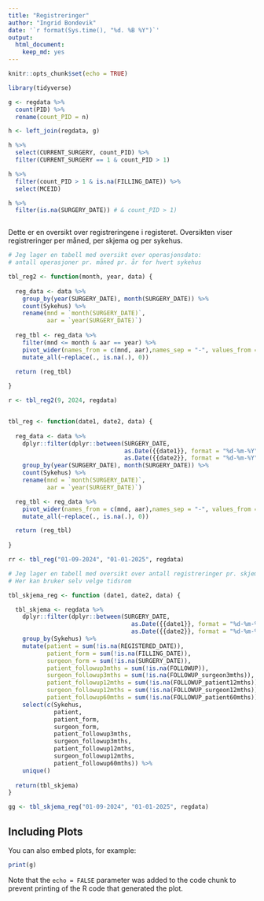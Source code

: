 ```yaml
---
title: "Registreringer"
author: "Ingrid Bondevik"
date: '`r format(Sys.time(), "%d. %B %Y")`'
output: 
  html_document: 
    keep_md: yes
---
```


```r
knitr::opts_chunk$set(echo = TRUE)
```


```r
library(tidyverse)
```


```r

g <- regdata %>% 
  count(PID) %>% 
  rename(count_PID = n)

h <- left_join(regdata, g)

h %>% 
  select(CURRENT_SURGERY, count_PID) %>% 
  filter(CURRENT_SURGERY == 1 & count_PID > 1)

h %>% 
  filter(count_PID > 1 & is.na(FILLING_DATE)) %>% 
  select(MCEID)

h %>% 
  filter(is.na(SURGERY_DATE)) # & count_PID > 1)



```



Dette er en oversikt over registreringene i registeret. Oversikten viser registreringer per måned, per skjema og per sykehus. 


```r
# Jeg lager en tabell med oversikt over operasjonsdato: 
# antall operasjoner pr. måned pr. år for hvert sykehus

tbl_reg2 <- function(month, year, data) {
  
  reg_data <- data %>% 
    group_by(year(SURGERY_DATE), month(SURGERY_DATE)) %>% 
    count(Sykehus) %>% 
    rename(mnd = `month(SURGERY_DATE)`,
           aar = `year(SURGERY_DATE)`)
  
  reg_tbl <- reg_data %>% 
    filter(mnd <= month & aar == year) %>% 
    pivot_wider(names_from = c(mnd, aar),names_sep = "-", values_from = n) %>% 
    mutate_all(~replace(., is.na(.), 0))

  return (reg_tbl)
  
}

r <- tbl_reg2(9, 2024, regdata)


tbl_reg <- function(date1, date2, data) {
  
  reg_data <- data %>%
    dplyr::filter(dplyr::between(SURGERY_DATE,
                                 as.Date({{date1}}, format = "%d-%m-%Y"),
                                 as.Date({{date2}}, format = "%d-%m-%Y"))) %>%
    group_by(year(SURGERY_DATE), month(SURGERY_DATE)) %>%
    count(Sykehus) %>%
    rename(mnd = `month(SURGERY_DATE)`,
           aar = `year(SURGERY_DATE)`)

  reg_tbl <- reg_data %>%
    pivot_wider(names_from = c(mnd, aar),names_sep = "-", values_from = n) %>%
    mutate_all(~replace(., is.na(.), 0))

  return (reg_tbl)
  
}

rr <- tbl_reg("01-09-2024", "01-01-2025", regdata)


```


```r
# Jeg lager en tabell med oversikt over antall registreringer pr. skjema pr. sykehus
# Her kan bruker selv velge tidsrom 

tbl_skjema_reg <- function (date1, date2, data) {

  tbl_skjema <- regdata %>%
    dplyr::filter(dplyr::between(SURGERY_DATE,
                                   as.Date({{date1}}, format = "%d-%m-%Y"),
                                   as.Date({{date2}}, format = "%d-%m-%Y"))) %>%
    group_by(Sykehus) %>% 
    mutate(patient = sum(!is.na(REGISTERED_DATE)),
           patient_form = sum(!is.na(FILLING_DATE)),
           surgeon_form = sum(!is.na(SURGERY_DATE)),
           patient_followup3mths = sum(!is.na(FOLLOWUP)),
           surgeon_followup3mths = sum(!is.na(FOLLOWUP_surgeon3mths)),
           patient_followup12mths = sum(!is.na(FOLLOWUP_patient12mths)),
           surgeon_followup12mths = sum(!is.na(FOLLOWUP_surgeon12mths)),
           patient_followup60mths = sum(!is.na(FOLLOWUP_patient60mths))) %>% 
    select(c(Sykehus, 
             patient, 
             patient_form, 
             surgeon_form, 
             patient_followup3mths, 
             surgeon_followup3mths, 
             patient_followup12mths,
             surgeon_followup12mths,
             patient_followup60mths)) %>% 
    unique()
 
  return(tbl_skjema) 
}

gg <- tbl_skjema_reg("01-09-2024", "01-01-2025", regdata)

```

## Including Plots

You can also embed plots, for example:

```r
print(g)
```

Note that the `echo = FALSE` parameter was added to the code chunk to prevent printing of the R code that generated the plot.
